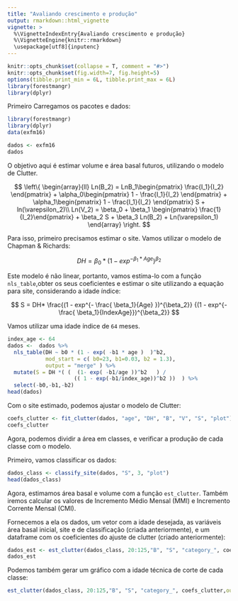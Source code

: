 ```yaml
---
title: "Avaliando crescimento e produção"
output: rmarkdown::html_vignette
vignette: >
  %\VignetteIndexEntry{Avaliando crescimento e produção}
  %\VignetteEngine{knitr::rmarkdown}
  \usepackage[utf8]{inputenc}
---
```

  
```r
knitr::opts_chunk$set(collapse = T, comment = "#>")
knitr::opts_chunk$set(fig.width=7, fig.height=5)
options(tibble.print_min = 6L, tibble.print_max = 6L)
library(forestmangr)
library(dplyr)
```

Primeiro Carregamos os pacotes e dados:

```r
library(forestmangr)
library(dplyr)
data(exfm16)

dados <- exfm16
dados
```

O objetivo aqui é estimar volume e área basal futuros, utilizando o modelo de Clutter.

 $$   \left\{
                \begin{array}{ll}
                  Ln(B_2) = LnB_1\begin{pmatrix}  \frac{I_1}{I_2} \end{pmatrix} +  \alpha_0\begin{pmatrix} 1 - \frac{I_1}{I_2} \end{pmatrix} + \alpha_1\begin{pmatrix} 1 - \frac{I_1}{I_2} \end{pmatrix} S + ln(\varepsilon_2)\\
                  Ln(V_2) = \beta_0 + \beta_1 \begin{pmatrix} \frac{1}{I_2}\end{pmatrix} + \beta_2 S + \beta_3 Ln(B_2) + Ln(\varepsilon_1)
                \end{array}
              \right. $$

Para isso, primeiro precisamos estimar o site. Vamos utilizar o modelo de Chapman & Richards: 

$$ DH = \beta_0 * (1 - exp^{-\beta_1 * Age})^{\beta_2}  $$

Este modelo é não linear, portanto, vamos estima-lo com a função `nls_table`,obter os seus coeficientes e estimar o site utilizando a equação para site, considerando a idade índice:

$$ S = DH* \frac{(1 - exp^{- \frac{ \beta_1}{Age} })^{\beta_2}}
{(1 - exp^{- \frac{ \beta_1}{IndexAge}})^{\beta_2}}  $$


Vamos utilizar uma idade índice de `64` meses.
```r
index_age <- 64
dados <-  dados %>% 
  nls_table(DH ~ b0 * (1 - exp( -b1 * age )  )^b2, 
            mod_start = c( b0=23, b1=0.03, b2 = 1.3), 
            output = "merge" ) %>% 
  mutate(S = DH *( (  (1- exp( -b1/age ))^b2   ) / 
                     (( 1 - exp(-b1/index_age))^b2 ))  ) %>% 
  select(-b0,-b1,-b2)
head(dados)
```

Com o site estimado, podemos ajustar o modelo de Clutter:

```r
coefs_clutter <- fit_clutter(dados, "age", "DH", "B", "V", "S", "plot")
coefs_clutter
```

Agora, podemos dividir a área em classes, e verificar a produção de cada classe com o modelo.

Primeiro, vamos classificar os dados:

```r
dados_class <- classify_site(dados, "S", 3, "plot")
head(dados_class)
```

Agora, estimamos área basal e volume com a função `est_clutter`. Também iremos calcular os valores de Incremento Médio Mensal (MMI) e Incremento Corrente Mensal (CMI).

Fornecemos a ela os dados, um vetor com a idade desejada, as variáveis área basal inicial,
site e de classificação (criada anteriormente), e um dataframe com os coeficientes do ajuste
de clutter (criado anteriormente):

```r
dados_est <- est_clutter(dados_class, 20:125,"B", "S", "category_", coefs_clutter) 
dados_est
```

Podemos também gerar um gráfico com a idade técnica de corte de cada classe:

```r
est_clutter(dados_class, 20:125,"B", "S", "category_", coefs_clutter,output="plot")
```




